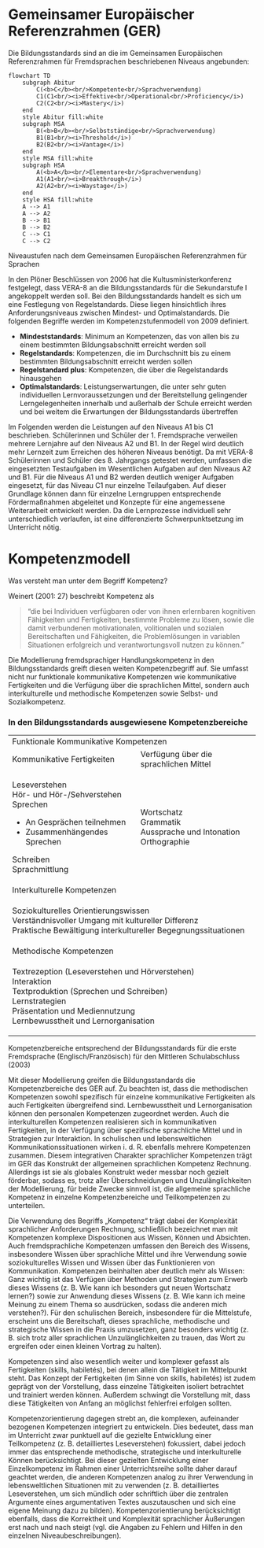 # Gemeinsamer Europäischer Referenzrahmen (GER)

Die Bildungsstandards sind an die im Gemeinsamen Europäischen Referenzrahmen für Fremdsprachen beschriebenen Niveaus angebunden:

:::{#fig-bista .border}
```mermaid
flowchart TD
    subgraph Abitur
        C(<b>C</b><br/>Kompetente<br/>Sprachverwendung)
        C1(C1<br/><i>Effektive<br/>Operational<br/>Proficiency</i>)
        C2(C2<br/><i>Mastery</i>)
    end
    style Abitur fill:white
    subgraph MSA
        B(<b>B</b><br/>Selbstständige<br/>Sprachverwendung)
        B1(B1<br/><i>Threshold</i>)
        B2(B2<br/><i>Vantage</i>)
    end
    style MSA fill:white
    subgraph HSA
        A(<b>A</b><br/>Elementare<br/>Sprachverwendung)
        A1(A1<br/><i>Breakthrough</i>)
        A2(A2<br/><i>Waystage</i>)
    end
    style HSA fill:white
    A --> A1
    A --> A2
    B --> B1
    B --> B2
    C --> C1
    C --> C2

```

Niveaustufen nach dem Gemeinsamen Europäischen Referenzrahmen für Sprachen

:::

In den Plöner Beschlüssen von 2006 hat die Kultusministerkonferenz festgelegt, dass VERA-8 an die Bildungsstandards für die Sekundarstufe I angekoppelt werden soll. Bei den Bildungsstandards handelt es sich um eine Festlegung von Regelstandards. Diese liegen hinsichtlich ihres Anforderungsniveaus zwischen Mindest- und Optimalstandards. Die folgenden Begriffe werden im Kompetenzstufenmodell von 2009 definiert.

* **Mindeststandards**: Minimum an Kompetenzen, das von allen bis zu einem bestimmten Bildungsabschnitt erreicht werden soll
* **Regelstandards**: Kompetenzen, die im Durchschnitt bis zu einem bestimmten Bildungsabschnitt erreicht werden sollen
* **Regelstandard plus**: Kompetenzen, die über die Regelstandards hinausgehen
* **Optimalstandards**: Leistungserwartungen, die unter sehr guten individuellen Lernvoraussetzungen und der Bereitstellung gelingender Lerngelegenheiten innerhalb und außerhalb der Schule erreicht werden und bei weitem die Erwartungen der Bildungsstandards übertreffen

Im Folgenden werden die Leistungen auf den Niveaus A1 bis C1 beschrieben. Schülerinnen und Schüler der 1. Fremdsprache verweilen mehrere Lernjahre auf den Niveaus A2 und B1. In der Regel wird deutlich mehr Lernzeit zum Erreichen des höheren Niveaus benötigt. Da mit VERA-8 Schülerinnen und Schüler des 8. Jahrgangs getestet werden, umfassen die eingesetzten Testaufgaben im Wesentlichen Aufgaben auf den Niveaus A2 und B1. Für die Niveaus A1 und B2 werden deutlich weniger Aufgaben eingesetzt, für das Niveau C1 nur einzelne Teilaufgaben. Auf dieser Grundlage können dann für einzelne Lerngruppen entsprechende Fördermaßnahmen abgeleitet und Konzepte für eine angemessene Weiterarbeit entwickelt werden. Da die Lernprozesse individuell sehr unterschiedlich verlaufen, ist eine differenzierte Schwerpunktsetzung im Unterricht nötig. 

# Kompetenzmodell

Was versteht man unter dem Begriff Kompetenz?

Weinert (2001: 27) beschreibt Kompetenz als

> "die bei Individuen verfügbaren oder von ihnen erlernbaren kognitiven Fähigkeiten und Fertigkeiten, bestimmte Probleme zu lösen, sowie die damit verbundenen motivationalen, volitionalen und sozialen Bereitschaften und Fähigkeiten, die Problemlösungen in variablen Situationen erfolgreich und verantwortungsvoll nutzen zu können."

Die Modellierung fremdsprachiger Handlungskompetenz in den Bildungsstandards greift diesen weiten Kompetenzbegriff auf. Sie umfasst nicht nur funktionale kommunikative Kompetenzen wie kommunikative Fertigkeiten und die Verfügung über die sprachlichen Mittel, sondern auch interkulturelle und methodische Kompetenzen sowie Selbst- und Sozialkompetenz.

### In den Bildungsstandards ausgewiesene Kompetenzbereiche

:::{#fig-standards .border}
```{=html}
<table class="table-block">
  <tbody>
    <tr>
      <td class="table-block-header1" colspan="2">Funktionale
Kommunikative Kompetenzen</td>
    </tr>
    <tr>
      <td class="table-block-header2">Kommunikative Fertigkeiten</td>
      <td class="table-block-header2">Verfügung über die sprachlichen
Mittel</td>
    </tr>
    <tr>
      <td class="table-block-content"><p>Leseverstehen<br/>
Hör- und Hör-/Sehverstehen<br/>
Sprechen
<ul>
<li>An Gesprächen teilnehmen</li>
<li>Zusammenhängendes Sprechen</li></ul>
Schreiben<br/>
Sprachmittlung</p>
      </td>
      <td class="table-block-content"><p>Wortschatz<br/>
Grammatik<br/>
Aussprache und Intonation<br/>
Orthographie</p>
      </td>
    </tr>
    <tr>
      <td class="table-block-header1" colspan="2">Interkulturelle
Kompetenzen</td>
    </tr>
    <tr>
      <td colspan="2" class="table-block-content">
        <p>Soziokulturelles Orientierungswissen<br/>
Verständnisvoller Umgang mit kultureller Differenz<br/>
Praktische Bewältigung interkultureller Begegnungssituationen</p>
      </td>
    </tr>
    <tr>
      <td class="table-block-header1" colspan="2">Methodische
Kompetenzen</td>
    </tr>
    <tr>
      <td colspan="2" class="table-block-content">
        <p>Textrezeption (Leseverstehen und Hörverstehen)<br/>
Interaktion<br/>
Textproduktion (Sprechen und Schreiben)<br/>
Lernstrategien<br/>
Präsentation und Mediennutzung<br/>
Lernbewusstheit und Lernorganisation</p>
      </td>
    </tr>
  </tbody>
</table>
```
Kompetenzbereiche entsprechend der Bildungsstandards für die erste
Fremdsprache (Englisch/Französisch) für den Mittleren Schulabschluss (2003)
:::

Mit dieser Modellierung greifen die Bildungsstandards die Kompetenzbereiche des GER auf. Zu beachten ist, dass die methodischen Kompetenzen sowohl spezifisch für einzelne kommunikative Fertigkeiten als auch Fertigkeiten übergreifend sind. Lernbewusstheit und Lernorganisation können den personalen Kompetenzen zugeordnet werden. Auch die interkulturellen Kompetenzen realisieren sich in kommunikativen Fertigkeiten, in der Verfügung über spezifische sprachliche Mittel und in Strategien zur Interaktion. In schulischen und lebensweltlichen Kommunikationssituationen wirken i. d. R. ebenfalls mehrere Kompetenzen zusammen. Diesem integrativen Charakter sprachlicher Kompetenzen trägt im GER das Konstrukt der allgemeinen sprachlichen Kompetenz Rechnung. Allerdings ist sie als globales Konstrukt weder messbar noch gezielt förderbar, sodass es, trotz aller Überschneidungen und Unzulänglichkeiten der Modellierung, für beide Zwecke sinnvoll ist, die allgemeine sprachliche Kompetenz in einzelne Kompetenzbereiche und Teilkompetenzen zu unterteilen.

Die Verwendung des Begriffs „Kompetenz“ trägt dabei der Komplexität sprachlicher Anforderungen Rechnung, schließlich bezeichnet man mit Kompetenzen komplexe Dispositionen aus Wissen, Können und Absichten. Auch fremdsprachliche Kompetenzen umfassen den Bereich des Wissens, insbesondere Wissen über sprachliche Mittel und ihre Verwendung sowie soziokulturelles Wissen und Wissen über das Funktionieren von Kommunikation. Kompetenzen beinhalten aber deutlich mehr als Wissen: Ganz wichtig ist das Verfügen über Methoden und Strategien zum Erwerb dieses Wissens (z. B. Wie kann ich besonders gut neuen Wortschatz lernen?) sowie zur Anwendung dieses Wissens (z. B. Wie kann ich meine Meinung zu einem Thema so ausdrücken, sodass die anderen mich verstehen?). Für den schulischen Bereich, insbesondere für die Mittelstufe, erscheint uns die Bereitschaft, dieses sprachliche, methodische und strategische Wissen in die Praxis umzusetzen, ganz besonders wichtig (z. B. sich trotz aller sprachlichen Unzulänglichkeiten zu trauen, das Wort zu ergreifen oder einen kleinen Vortrag zu halten).

Kompetenzen sind also wesentlich weiter und komplexer gefasst als Fertigkeiten (skills, habiletés), bei denen allein die Tätigkeit im Mittelpunkt steht. Das Konzept der Fertigkeiten (im Sinne von skills, habiletés) ist zudem geprägt von der Vorstellung, dass einzelne Tätigkeiten isoliert betrachtet und trainiert werden können. Außerdem schwingt die Vorstellung mit, dass diese Tätigkeiten von Anfang an möglichst fehlerfrei erfolgen sollten. 

Kompetenzorientierung dagegen strebt an, die komplexen, aufeinander bezogenen Kompetenzen integriert zu entwickeln. Dies bedeutet, dass man im Unterricht zwar punktuell auf die gezielte Entwicklung einer Teilkompetenz (z. B. detailliertes Leseverstehen) fokussiert, dabei jedoch immer das entsprechende methodische, strategische und interkulturelle Können berücksichtigt. Bei dieser gezielten Entwicklung einer Einzelkompetenz im Rahmen einer Unterrichtsreihe sollte daher darauf geachtet werden, die anderen Kompetenzen analog zu ihrer Verwendung in lebensweltlichen Situationen mit zu verwenden (z. B. detailliertes Leseverstehen, um sich mündlich oder schriftlich über die zentralen Argumente eines argumentativen Textes auszutauschen und sich eine eigene Meinung dazu zu bilden). Kompetenzorientierung berücksichtigt ebenfalls, dass die Korrektheit und Komplexität sprachlicher Äußerungen erst nach und nach steigt (vgl. die Angaben zu Fehlern und Hilfen in den einzelnen Niveaubeschreibungen).
